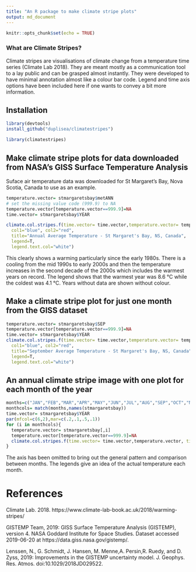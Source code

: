 ```yaml
---
title: "An R package to make climate stripe plots"
output: md_document
---
```


```r
knitr::opts_chunk$set(echo = TRUE)
```

### What are Climate Stripes?
Climate stripes are visualisations of climate change from a temperature time series (Climate Lab 2018). They are meant mostly as a communication tool to a lay public and can be grasped almost instantly. They were developed to have minimal annotation almost like a colour bar code. Legend and time axis options have been included here if one wants to convey a bit more information.


## Installation
```r
library(devtools)
install_github("duplisea/climatestripes")
```

```r
library(climatestripes)
```

## Make climate stripe plots for data downloaded from NASA's GISS Surface Temperature Analysis

Suface air temperature data was downloaded for St Margaret's Bay, Nova Scotia, Canada to use as an example.

```r
temperature.vector= stmargaretsbay$metANN
# set the missing value code (999.9) to NA
temperature.vector[temperature.vector==999.9]=NA
time.vector= stmargaretsbay$YEAR

climate.col.stripes.f(time.vector= time.vector,temperature.vector= temperature.vector,
  col1="blue", col2="red",
  title="Annual Average Temperature - St Margaret's Bay, NS, Canada",
  legend=T,
  legend.text.col="white")
```

This clearly shows a warming particularly since the early 1980s. There is a cooling from the mid 1990s to early 2000s and then the temperature increases in the second decade of the 2000s which includes the warmest years on record. The legend shows that the warmest year was 8.6 °C while the coldest was 4.1 °C. Years without data are shown without colour.

## Make a climate stripe plot for just one month from the GISS dataset

```r
temperature.vector= stmargaretsbay$SEP
temperature.vector[temperature.vector==999.9]=NA
time.vector= stmargaretsbay$YEAR
climate.col.stripes.f(time.vector= time.vector,temperature.vector= temperature.vector,
  col1="blue", col2="red",
  title="September Average Temperature - St Margaret's Bay, NS, Canada",
  legend=T,
  legend.text.col="white")
```

## An annual climate stripe image with one plot for each month of the year

```r
months=c("JAN","FEB","MAR","APR","MAY","JUN","JUL","AUG","SEP","OCT","NOV","DEC")
monthcols= match(months,names(stmargaretsbay))
time.vector= stmargaretsbay$YEAR
par(mfcol=c(6,2),mar=c(.2,.1,.5,.1))
for (i in monthcols){
  temperature.vector= stmargaretsbay[,i]
  temperature.vector[temperature.vector==999.9]=NA
  climate.col.stripes.f(time.vector= time.vector,temperature.vector, title=months[i-1], time.scale=F,legend.text.col="white")
}
```

The axis has been omitted to bring out the general pattern and comparison between months. The legends give an idea of the actual temperature each month.

# References

Climate Lab. 2018. https://www.climate-lab-book.ac.uk/2018/warming-stripes/

GISTEMP Team, 2019: GISS Surface Temperature Analysis (GISTEMP), version 4. NASA Goddard Institute for Space Studies. Dataset accessed 2019-06-20 at https://data.giss.nasa.gov/gistemp/.

Lenssen, N., G. Schmidt, J. Hansen, M. Menne,A. Persin,R. Ruedy, and D. Zyss, 2019: Improvements in the GISTEMP uncertainty model. J. Geophys. Res. Atmos. doi:10.1029/2018JD029522.

